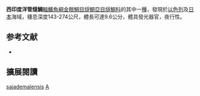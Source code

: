 {{Speciesbox
| name = 西印度洋管燧鯛
| image = 
| image_width = 250px
| status = NE
| status_system = IUCN3.1
| genus = Aulotrachichthys
| species = sajademalensis
| authority = [[Kotlyar|Kotlyar]], 1979
| synonyms = *''Paratrachichthys sajademalensis''<br /><small>Kotlyar, 1979</small>
}}
'''西印度洋管燧鯛'''[[輻鰭魚綱|輻鰭魚綱]][[金眼鯛目|金眼鯛目]][[燧鯛亞目|燧鯛亞目]][[燧鯛科|燧鯛科]]的其中一[[種|種]]，發現於[[以色列|以色列]]及[[日本|日本]]海域，棲息深度143-274公尺，體長可達9.6公分，體具發光器官，夜行性。

== 参考文献 ==
{{reflist}}
*{{FishBase_species|genus=Aulotrachichthys|species=sajademalensis|year=2012|month=7}}

== 擴展閱讀 == 
{{refbegin}}
{{wikispecies-inline|Aulotrachichthys sajademalensis|西印度洋管燧鯛}}
{{refend}}
{{Taxonbar|from=Q6416251}}

[[Category:管燧鯛屬|sajademalensis]]
[[Category:1979年描述的鱼类|A]]


{{魚類小作品}}
